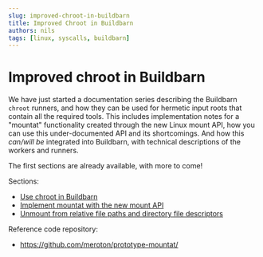 ```yaml
---
slug: improved-chroot-in-buildbarn
title: Improved Chroot in Buildbarn
authors: nils
tags: [linux, syscalls, buildbarn]
---
```


# Improved chroot in Buildbarn

We have just started a documentation series
describing the Buildbarn `chroot` runners,
and how they can be used for hermetic input roots
that contain all the required tools.
This includes implementation notes for a "mountat" functionality
created through the new Linux mount API,
how you can use this under-documented API
and its shortcomings.
And how this _can/will be_ integrated into Buildbarn,
with technical descriptions of the workers and runners.

The first sections are already available, with more to come!

Sections:

* [Use chroot in Buildbarn]
* [Implement mountat with the new mount API]
* [Unmount from relative file paths and directory file descriptors]

Reference code repository:

* https://github.com/meroton/prototype-mountat/

[Implement mountat with the new mount API]: /docs/improved-chroot-in-buildbarn/implementing-mountat/
[Unmount from relative file paths and directory file descriptors]: /docs/improved-chroot-in-buildbarn/implementing-unmountat/
[Use chroot in Buildbarn]: /docs/improved-chroot-in-buildbarn/chroot-in-buildbarn/
